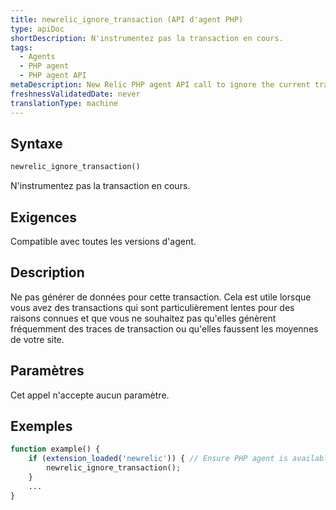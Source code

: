 ```yaml
---
title: newrelic_ignore_transaction (API d'agent PHP)
type: apiDoc
shortDescription: N'instrumentez pas la transaction en cours.
tags:
  - Agents
  - PHP agent
  - PHP agent API
metaDescription: New Relic PHP agent API call to ignore the current transaction entirely.
freshnessValidatedDate: never
translationType: machine
---
```


## Syntaxe

```php
newrelic_ignore_transaction()
```

N&apos;instrumentez pas la transaction en cours.

## Exigences

Compatible avec toutes les versions d&apos;agent.

## Description

Ne pas générer de données pour cette transaction. Cela est utile lorsque vous avez des transactions qui sont particulièrement lentes pour des raisons connues et que vous ne souhaitez pas qu&apos;elles génèrent fréquemment des traces de transaction ou qu&apos;elles faussent les moyennes de votre site.

## Paramètres

Cet appel n&apos;accepte aucun paramètre.

## Exemples

```php
function example() {
    if (extension_loaded('newrelic')) { // Ensure PHP agent is available
        newrelic_ignore_transaction();
    }
    ...
}
```